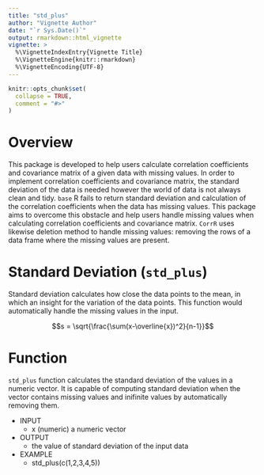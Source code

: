 ```yaml
---
title: "std_plus"
author: "Vignette Author"
date: "`r Sys.Date()`"
output: rmarkdown::html_vignette
vignette: >
  %\VignetteIndexEntry{Vignette Title}
  %\VignetteEngine{knitr::rmarkdown}
  %\VignetteEncoding{UTF-8}
---
```


```r
knitr::opts_chunk$set(
  collapse = TRUE,
  comment = "#>"
)
```

# Overview

This package is developed to help users calculate correlation coefficients and covariance matrix of a given data with missing values. In order to implement correlation coefficients and covariance matrix, the standard deviation of the data is needed however the world of data is not always clean and tidy. `base` R fails to return standard deviation and calculation of the correlation coefficients when the data has missing values. This package aims to overcome this obstacle and help users handle missing values when calculating correlation coefficients and covariance matrix. `CorrR` uses likewise deletion method to handle missing values: removing the rows of a data frame where the missing values are present.

# Standard Deviation (`std_plus`)

Standard deviation calculates how close the data points to the mean, in which an insight for the variation of the data points. This function would automatically handle the missing values in the input.

$$s = \sqrt{\frac{\sum(x-\overline{x})^2}{n-1}}$$

# Function 

`std_plus` function calculates the standard deviation of the values in a numeric vector. It is capable of computing
standard deviation when the vector contains missing values and inifinite values by automatically removing them.

- INPUT
    - x (numeric) a numeric vector
  
- OUTPUT 
    - the value of standard deviation of the input data
  
- EXAMPLE
    - std_plus(c(1,2,3,4,5))
  
  
